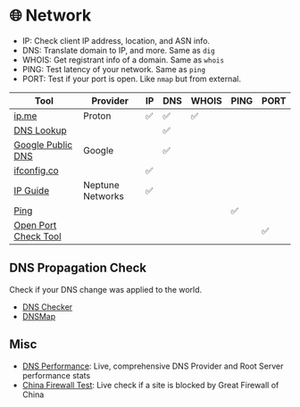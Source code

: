 # 🌐 Network

- IP: Check client IP address, location, and ASN info.
- DNS: Translate domain to IP, and more. Same as `dig`
- WHOIS: Get registrant info of a domain. Same as `whois`
- PING: Test latency of your network. Same as `ping`
- PORT: Test if your port is open. Like `nmap` but from external.

| Tool                                                 | Provider         | IP  | DNS | WHOIS | PING | PORT |
| ---------------------------------------------------- | ---------------- | --- | --- | ----- | ---- | ---- |
| [ip.me](https://ip.me/)                              | Proton           | ✅  | ✅  | ✅    |      |      |
| [DNS Lookup](https://www.nslookup.io/)               |                  |     | ✅  |       |      |      |
| [Google Public DNS](https://dns.google/)             | Google           |     | ✅  |       |      |      |
| [ifconfig.co](https://ifconfig.co/)                  |                  | ✅  |     |       |      |      |
| [IP Guide](https://ip.guide/)                        | Neptune Networks | ✅  |     |       |      |      |
| [Ping](https://ping.calvin.al/)                      |                  |     |     |       | ✅   |      |
| [Open Port Check Tool](https://www.canyouseeme.org/) |                  |     |     |       |      | ✅   |

## DNS Propagation Check

Check if your DNS change was applied to the world.

- [DNS Checker](https://dnschecker.org/)
- [DNSMap](https://dnsmap.io/)

## Misc

- [DNS Performance](https://www.dnsperf.com/): Live, comprehensive DNS Provider and Root Server performance stats
- [China Firewall Test](https://www.chinafirewalltest.com/): Live check if a site is blocked by Great Firewall of China
